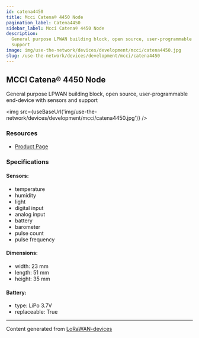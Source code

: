 ```yaml
---
id: catena4450
title: Mcci Catena® 4450 Node
pagination_label: Catena4450
sidebar_label: Mcci Catena® 4450 Node
description:
  General purpose LPWAN building block, open source, user-programmable end-device with sensors and
  support
image: img/use-the-network/devices/development/mcci/catena4450.jpg
slug: /use-the-network/devices/development/mcci/catena4450
---
```



## MCCI Catena® 4450 Node

General purpose LPWAN building block, open source, user-programmable end-device with sensors and
support

<img src={useBaseUrl('img/use-the-network/devices/development/mcci/catena4450.jpg')} />

### Resources

- [Product Page](https://mcci.io/Catena4450)

### Specifications

#### Sensors:

- temperature
- humidity
- light
- digital input
- analog input
- battery
- barometer
- pulse count
- pulse frequency

#### Dimensions:

- width: 23 mm
- length: 51 mm
- height: 35 mm

#### Battery:

- type: LiPo 3.7V
- replaceable: True

---

Content generated from [LoRaWAN-devices](https://github.com/TheThingsNetwork/lorawan-devices)
